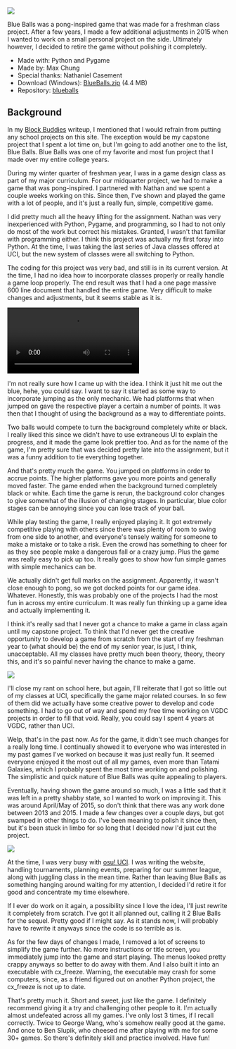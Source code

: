 <img src="https://d1yx06f4zik90o.cloudfront.net/uploads/blueballs_banner.png" />

Blue Balls was a pong-inspired game that was made for a freshman class project. After a few years, I made a few additional adjustments in 2015 when I wanted to work on a small personal project on the side. Ultimately however, I decided to retire the game without polishing it completely.

- Made with: Python and Pygame
- Made by: Max Chung
- Special thanks: Nathaniel Casement
- Download (Windows): [BlueBalls.zip](https://d1yx06f4zik90o.cloudfront.net/uploads/BlueBalls.zip) (4.4 MB)
- Repository: [blueballs](https://github.com/maxrchung/blueballs)

## Background

In my [Block Buddies](blockbuddies) writeup, I mentioned that I would refrain from putting any school projects on this site. The exception would be my capstone project that I spent a lot time on, but I'm going to add another one to the list, Blue Balls. Blue Balls was one of my favorite and most fun project that I made over my entire college years.

During my winter quarter of freshman year, I was in a game design class as part of my major curriculum. For our midquarter project, we had to make a game that was pong-inspired. I partnered with Nathan and we spent a couple weeks working on this. Since then, I've shown and played the game with a lot of people, and it's just a really fun, simple, competitive game.

I did pretty much all the heavy lifting for the assignment. Nathan was very inexperienced with Python, Pygame, and programming, so I had to not only do most of the work but correct his mistakes. Granted, I wasn't that familiar with programming either. I think this project was actually my first foray into Python. At the time, I was taking the last series of Java classes offered at UCI, but the new system of classes were all switching to Python.

The coding for this project was very bad, and still is in its current version. At the time, I had no idea how to incorporate classes properly or really handle a game loop properly. The end result was that I had a one page massive 600 line document that handled the entire game. Very difficult to make changes and adjustments, but it seems stable as it is.

<video autoPlay loop controls>
  <source src="https://d1yx06f4zik90o.cloudfront.net/uploads/fire_roller.webm" />
</video>

I'm not really sure how I came up with the idea. I think it just hit me out the blue, hehe, you could say. I want to say it started as some way to incorporate jumping as the only mechanic. We had platforms that when jumped on gave the respective player a certain a number of points. It was then that I thought of using the background as a way to differentiate points.

Two balls would compete to turn the background completely white or black. I really liked this since we didn't have to use extraneous UI to explain the progress, and it made the game look prettier too. And as for the name of the game, I'm pretty sure that was decided pretty late into the assignment, but it was a funny addition to tie everything together.

And that's pretty much the game. You jumped on platforms in order to accrue points. The higher platforms gave you more points and generally moved faster. The game ended when the background turned completely black or white. Each time the game is rerun, the background color changes to give somewhat of the illusion of changing stages. In particular, blue color stages can be annoying since you can lose track of your ball.

While play testing the game, I really enjoyed playing it. It got extremely competitive playing with others since there was plenty of room to swing from one side to another, and everyone's tensely waiting for someone to make a mistake or to take a risk. Even the crowd has something to cheer for as they see people make a dangerous fall or a crazy jump. Plus the game was really easy to pick up too. It really goes to show how fun simple games with simple mechanics can be.

We actually didn't get full marks on the assignment. Apparently, it wasn't close enough to pong, so we got docked points for our game idea. Whatever. Honestly, this was probably one of the projects I had the most fun in across my entire curriculum. It was really fun thinking up a game idea and actually implementing it.

I think it's really sad that I never got a chance to make a game in class again until my capstone project. To think that I'd never get the creative opportunity to develop a game from scratch from the start of my freshman year to (what should be) the end of my senior year, is just, I think, unacceptable. All my classes have pretty much been theory, theory, theory this, and it's so painful never having the chance to make a game.

<img src="https://d1yx06f4zik90o.cloudfront.net/uploads/help_qq.jpg" />

I'll close my rant on school here, but again, I'll reiterate that I got so little out of my classes at UCI, specifically the game major related courses. In so few of them did we actually have some creative power to develop and code something. I had to go out of way and spend my free time working on VGDC projects in order to fill that void. Really, you could say I spent 4 years at VGDC, rather than UCI.

Welp, that's in the past now. As for the game, it didn't see much changes for a really long time. I continually showed it to everyone who was interested in my past games I've worked on because it was just really fun. It seemed everyone enjoyed it the most out of all my games, even more than Tatami Galaxies, which I probably spent the most time working on and polishing. The simplistic and quick nature of Blue Balls was quite appealing to players.

Eventually, having shown the game around so much, I was a little sad that it was left in a pretty shabby state, so I wanted to work on improving it. This was around April/May of 2015, so don't think that there was any work done between 2013 and 2015. I made a few changes over a couple days, but got swamped in other things to do. I've been meaning to polish it since then, but it's been stuck in limbo for so long that I decided now I'd just cut the project.

<img src="https://d1yx06f4zik90o.cloudfront.net/uploads/its_been_awhile.png" />

At the time, I was very busy with [osu! UCI](osuuci). I was writing the website, handling tournaments, planning events, preparing for our summer league, along with juggling class in the mean time. Rather than leaving Blue Balls as something hanging around waiting for my attention, I decided I'd retire it for good and concentrate my time elsewhere.

If I ever do work on it again, a possibility since I love the idea, I'll just rewrite it completely from scratch. I've got it all planned out, calling it 2 Blue Balls for the sequel. Pretty good if I might say. As it stands now, I will probably have to rewrite it anyways since the code is so terrible as is.

As for the few days of changes I made, I removed a lot of screens to simplify the game further. No more instructions or title screen, you immediately jump into the game and start playing. The menus looked pretty crappy anyways so better to do away with them. And I also built it into an executable with cx_freeze. Warning, the executable may crash for some computers, since, as a friend figured out on another Python project, the cx_freeze is not up to date.

That's pretty much it. Short and sweet, just like the game. I definitely recommend giving it a try and challenging other people to it. I'm actually almost undefeated across all my games. I've only lost 3 times, if I recall correctly. Twice to George Wang, who's somehow really good at the game. And once to Ben Slupik, who cheesed me after playing with me for some 30+ games. So there's definitely skill and practice involved. Have fun!
